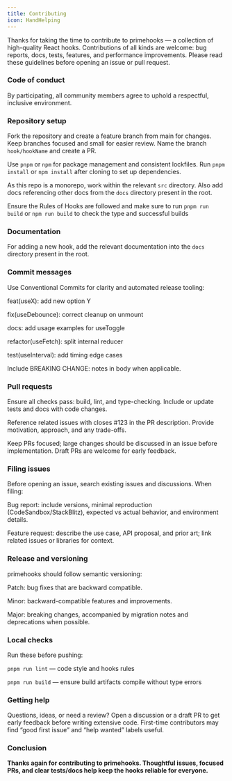 ```yaml
---
title: Contributing
icon: HandHelping
---
```


Thanks for taking the time to contribute to primehooks — a collection of high-quality React hooks. Contributions of all kinds are welcome: bug reports, docs, tests, features, and performance improvements. Please read these guidelines before opening an issue or pull request.

### Code of conduct
By participating, all community members agree to uphold a respectful, inclusive environment.

### Repository setup
Fork the repository and create a feature branch from main for changes. Keep branches focused and small for easier review. Name the branch `hook/hookName` and create a PR.

Use `pnpm` or `npm` for package management and consistent lockfiles. Run `pnpm install` or `npm install` after cloning to set up dependencies.

As this repo is a monorepo, work within the relevant `src` directory. Also add docs referencing other docs from the `docs` directory present in the root.

Ensure the Rules of Hooks are followed and make sure to run `pnpm run build` or `npm run build` to check the type and successful builds

### Documentation
For adding a new hook, add the relevant documentation into the `docs` directory present in the root.

### Commit messages
Use Conventional Commits for clarity and automated release tooling:

feat(useX): add new option Y

fix(useDebounce): correct cleanup on unmount

docs: add usage examples for useToggle

refactor(useFetch): split internal reducer

test(useInterval): add timing edge cases

Include BREAKING CHANGE: notes in body when applicable.

### Pull requests
Ensure all checks pass: build, lint, and type-checking. Include or update tests and docs with code changes.

Reference related issues with closes #123 in the PR description. Provide motivation, approach, and any trade-offs.

Keep PRs focused; large changes should be discussed in an issue before implementation. Draft PRs are welcome for early feedback.

### Filing issues
Before opening an issue, search existing issues and discussions. When filing:

Bug report: include versions, minimal reproduction (CodeSandbox/StackBlitz), expected vs actual behavior, and environment details.

Feature request: describe the use case, API proposal, and prior art; link related issues or libraries for context.

### Release and versioning
primehooks should follow semantic versioning:

Patch: bug fixes that are backward compatible.

Minor: backward-compatible features and improvements.

Major: breaking changes, accompanied by migration notes and deprecations when possible.

### Local checks
Run these before pushing:

`pnpm run lint` — code style and hooks rules

`pnpm run build` — ensure build artifacts compile without type errors

### Getting help
Questions, ideas, or need a review? Open a discussion or a draft PR to get early feedback before writing extensive code. First-time contributors may find “good first issue” and “help wanted” labels useful.

### Conclusion
**Thanks again for contributing to primehooks. Thoughtful issues, focused PRs, and clear tests/docs help keep the hooks reliable for everyone.**


